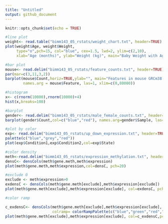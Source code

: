```yaml
---
title: "Untitled"
output: github_document
---
```


```r
knitr::opts_chunk$set(echo = TRUE)
```
```r
#line plot
weight<- read.table("bimm143_05_rstats/weight_chart.txt", header=TRUE)
plot(weight$Age, weight$Weight, 
     type="o",pch=15, col="blue", cex=1.5, lwd=2, ylim=c(2,10),
     xlab="Age (months)", ylab="Weight (kg)", main="Baby Weight with Age")

#bar plot
mouse<- read.delim("bimm143_05_rstats/feature_counts.txt", header=TRUE)
par(mar=c(3,11,3,2))
barplot(mouse$Count,horiz=TRUE,ylab="", main="Features in mouse GRCm38 Genome", 
        names.arg = mouse$Feature, las=1, xlim=c(0,80000))

#histogram
x<- c(rnorm(10000),rnorm(10000)+4)
hist(x,breaks=100)

#barplot
gender<- read.delim("bimm143_05_rstats/male_female_counts.txt", header=TRUE)
barplot(gender$Count,col=c("blue","red"), names.arg=gender$Sample, las=2, ylab="Counts")

#plot by color
exp<- read.delim("bimm143_05_rstats/up_down_expression.txt", header=TRUE)
palette(c("blue","grey","red"))
plot(exp$Condition1,exp$Condition2,col=exp$State)

#color density
meth<-read.delim("bimm143_05_rstats/expression_methylation.txt", header=TRUE)
densC<- densCols(meth$gene.meth,meth$expression)
plot(meth$gene.meth,meth$expression,col=densC, pch=20)

#exclude 0
exclude <- meth$expression>0
exdensC <- densCols(meth$gene.meth[exclude],meth$expression[exclude])
plot(meth$gene.meth[exclude],meth$expression[exclude], col=exdensC, pch=20)

#color ramp

c_exdensC<- densCols(meth$gene.meth[exclude],meth$expression[exclude], 
                     colramp= colorRampPalette(c("blue","green","red","yellow")))
plot(meth$gene.meth[exclude],meth$expression[exclude], col=c_exdensC,pch=20)

```

